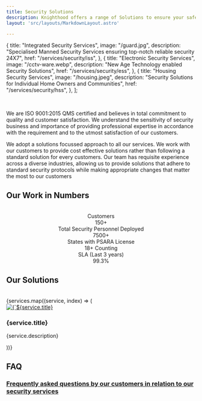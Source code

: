 ```yaml
---
title: Security Solutions
description: Knighthood offers a range of Solutions to ensure your safety and security
layout: 'src/layouts/MarkdownLayout.astro'

---
```

  {
    title: "Integrated Security Services",
    image: "/guard.jpg",
    description: "Specialised Manned Security Services ensuring top-notch reliable security 24X7",
    href: "/services/security/iss",
  },
  {
    title: "Electronic Security Services",
    image: "/cctv-ware.webp",
    description: "New Age Technology enabled Security Solutions",
    href: "/services/security/ess",
  },
  {
    title: "Housing Security Services",
    image: "/housing.jpeg",
    description: "Security Solutions for Individual Home Owners and Communities",
    href: "/services/security/hss",
  },
];



<br/>



We are ISO 9001:2015 QMS certified and believes in total commitment to quality and customer satisfaction. We understand the sensitivity of security business and importance of providing professional expertise in accordance with the requirement and to the utmost satisfaction of our customers.

We adopt a solutions focussed approach to all our services. We work with our customers to provide cost effective solutions rather than following a 
standard solution for every customers. Our team has requisite experience across a diverse industries, allowing us to provide solutions that adhere to standard security 
protocols while making appropriate changes that matter the most to our customers

## Our Work in Numbers
<br/>
<center>
<div class="stats stats-vertical lg:stats-horizontal shadow">
  
  <div class="stat">
    <div class="stat-title">Customers</div>
    <div class="stat-value">150+</div>
  </div>
  
  <div class="stat">
    <div class="stat-title">Total Security Personnel Deployed</div>
    <div class="stat-value">7500+</div>
  </div>
  
  <div class="stat">
    <div class="stat-title">States with PSARA License</div>
    <div class="stat-value">18+ Counting</div>
  </div>
  <div class="stat">
    <div class="stat-title">SLA (Last 3 years)</div>
    <div class="stat-value">99.3%</div>
  </div>
  
</div>

</center>

## Our Solutions
<br/>
<section class="py-12">
      <div class="container mx-auto">
        <div class="grid lg:grid-cols-3 md:grid-cols-3 sm:grid-cols-2 gap-8">
          {services.map((service, index) => (
            <div
              key={index}
              class="flex flex-col rounded-lg shadow-xl overflow-hidden"
            >
              <a href={service.href}>
                <img
                  src={service.image}
                  alt={`${service.title} Image`}
                  class="w-full h-48 object-cover"
                />
              </a>
              <div class="p-6">
                <h3 class="text-2xl font-semibold mb-2">{service.title}</h3>
                <p>{service.description}</p>
              </div>
            </div>
          ))}
        </div>
      </div>
    </section>

## FAQ

### [Frequently asked questions by our customers in relation to our security services](/services/security/FAQ-Guard)

<br></br>
